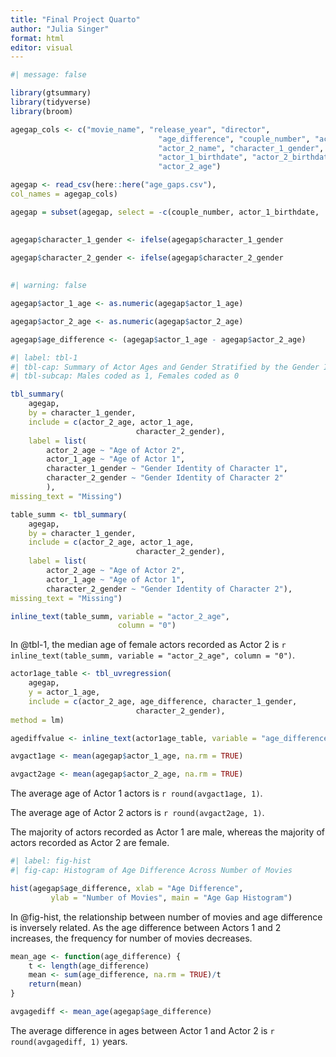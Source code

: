 ```yaml
---
title: "Final Project Quarto"
author: "Julia Singer"
format: html
editor: visual
---
```


```r
#| message: false

library(gtsummary)
library(tidyverse)
library(broom)

agegap_cols <- c("movie_name", "release_year", "director",
								 "age_difference", "couple_number", "actor_1_name",
								 "actor_2_name", "character_1_gender", "character_2_gender",
								 "actor_1_birthdate", "actor_2_birthdate", "actor_1_age",
								 "actor_2_age")

agegap <- read_csv(here::here("age_gaps.csv"),
col_names = agegap_cols)
```

```r
agegap = subset(agegap, select = -c(couple_number, actor_1_birthdate,
																		actor_2_birthdate, age_difference))

agegap$character_1_gender <- ifelse(agegap$character_1_gender
																		%in% c("man"),1,0)
agegap$character_2_gender <- ifelse(agegap$character_2_gender
																		%in% c("man"),1,0)
```

```r
#| warning: false

agegap$actor_1_age <- as.numeric(agegap$actor_1_age)

agegap$actor_2_age <- as.numeric(agegap$actor_2_age)

agegap$age_difference <- (agegap$actor_1_age - agegap$actor_2_age)
```

```r
#| label: tbl-1
#| tbl-cap: Summary of Actor Ages and Gender Stratified by the Gender Identity of Character 1
#| tbl-subcap: Males coded as 1, Females coded as 0

tbl_summary(
	agegap,
	by = character_1_gender,
	include = c(actor_2_age, actor_1_age,
							character_2_gender),
	label = list(
		actor_2_age ~ "Age of Actor 2",
		actor_1_age ~ "Age of Actor 1",
		character_1_gender ~ "Gender Identity of Character 1",
		character_2_gender ~ "Gender Identity of Character 2"
		),
missing_text = "Missing")

table_summ <- tbl_summary(
	agegap,
	by = character_1_gender,
	include = c(actor_2_age, actor_1_age,
							character_2_gender),
	label = list(
		actor_2_age ~ "Age of Actor 2",
		actor_1_age ~ "Age of Actor 1",
		character_2_gender ~ "Gender Identity of Character 2"),
missing_text = "Missing")

inline_text(table_summ, variable = "actor_2_age", 
						column = "0")

```

In @tbl-1, the median age of female actors recorded as Actor 2 is `r inline_text(table_summ, variable = "actor_2_age", column = "0")`.

```r

actor1age_table <- tbl_uvregression(
	agegap,
	y = actor_1_age,
	include = c(actor_2_age, age_difference, character_1_gender,
							character_2_gender),
method = lm)

```

```r
agediffvalue <- inline_text(actor1age_table, variable = "age_difference")

avgact1age <- mean(agegap$actor_1_age, na.rm = TRUE)

avgact2age <- mean(agegap$actor_2_age, na.rm = TRUE)
```

The average age of Actor 1 actors is `r round(avgact1age, 1)`.

The average age of Actor 2 actors is `r round(avgact2age, 1)`.

The majority of actors recorded as Actor 1 are male, whereas the majority of actors recorded as Actor 2 are female.

```r
#| label: fig-hist
#| fig-cap: Histogram of Age Difference Across Number of Movies

hist(agegap$age_difference, xlab = "Age Difference",
		 ylab = "Number of Movies", main = "Age Gap Histogram")


```

In @fig-hist, the relationship between number of movies and age difference is inversely related. As the age difference between Actors 1 and 2 increases, the frequency for number of movies decreases.

```r
mean_age <- function(age_difference) {
	t <- length(age_difference)
	mean <- sum(age_difference, na.rm = TRUE)/t
	return(mean)
}

avgagediff <- mean_age(agegap$age_difference)
```

The average difference in ages between Actor 1 and Actor 2 is `r round(avgagediff, 1)` years.
```         
```
